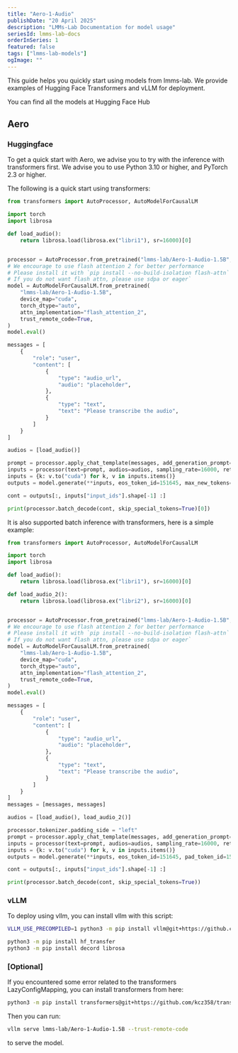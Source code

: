 ```yaml
---
title: "Aero-1-Audio"
publishDate: "20 April 2025"
description: "LMMs-Lab Documentation for model usage"
seriesId: lmms-lab-docs
orderInSeries: 1
featured: false
tags: ["lmms-lab-models"]
ogImage: ""
---
```


This guide helps you quickly start using models from lmms-lab. We provide examples of Hugging Face Transformers and vLLM for deployment.

You can find all the models at Hugging Face Hub

## Aero

### Huggingface

To get a quick start with Aero, we advise you to try with the inference with transformers first. We advise you to use Python 3.10 or higher, and PyTorch 2.3 or higher.

The following is a quick start using transformers:

```python
from transformers import AutoProcessor, AutoModelForCausalLM

import torch
import librosa

def load_audio():
    return librosa.load(librosa.ex("libri1"), sr=16000)[0]


processor = AutoProcessor.from_pretrained("lmms-lab/Aero-1-Audio-1.5B", trust_remote_code=True)
# We encourage to use flash attention 2 for better performance
# Please install it with `pip install --no-build-isolation flash-attn`
# If you do not want flash attn, please use sdpa or eager`
model = AutoModelForCausalLM.from_pretrained(
    "lmms-lab/Aero-1-Audio-1.5B",
    device_map="cuda",
    torch_dtype="auto",
    attn_implementation="flash_attention_2",
    trust_remote_code=True,
)
model.eval()

messages = [
    {
        "role": "user",
        "content": [
            {
                "type": "audio_url",
                "audio": "placeholder",
            },
            {
                "type": "text",
                "text": "Please transcribe the audio",
            }
        ]
    }
]

audios = [load_audio()]

prompt = processor.apply_chat_template(messages, add_generation_prompt=True)
inputs = processor(text=prompt, audios=audios, sampling_rate=16000, return_tensors="pt")
inputs = {k: v.to("cuda") for k, v in inputs.items()}
outputs = model.generate(**inputs, eos_token_id=151645, max_new_tokens=4096)

cont = outputs[:, inputs["input_ids"].shape[-1] :]

print(processor.batch_decode(cont, skip_special_tokens=True)[0])
```

It is also supported batch inference with transformers, here is a simple example:

```python
from transformers import AutoProcessor, AutoModelForCausalLM

import torch
import librosa

def load_audio():
    return librosa.load(librosa.ex("libri1"), sr=16000)[0]

def load_audio_2():
    return librosa.load(librosa.ex("libri2"), sr=16000)[0]


processor = AutoProcessor.from_pretrained("lmms-lab/Aero-1-Audio-1.5B", trust_remote_code=True)
# We encourage to use flash attention 2 for better performance
# Please install it with `pip install --no-build-isolation flash-attn`
# If you do not want flash attn, please use sdpa or eager`
model = AutoModelForCausalLM.from_pretrained(
    "lmms-lab/Aero-1-Audio-1.5B",
    device_map="cuda",
    torch_dtype="auto",
    attn_implementation="flash_attention_2",
    trust_remote_code=True,
)
model.eval()

messages = [
    {
        "role": "user",
        "content": [
            {
                "type": "audio_url",
                "audio": "placeholder",
            },
            {
                "type": "text",
                "text": "Please transcribe the audio",
            }
        ]
    }
]
messages = [messages, messages]

audios = [load_audio(), load_audio_2()]

processor.tokenizer.padding_side = "left"
prompt = processor.apply_chat_template(messages, add_generation_prompt=True)
inputs = processor(text=prompt, audios=audios, sampling_rate=16000, return_tensors="pt", padding=True)
inputs = {k: v.to("cuda") for k, v in inputs.items()}
outputs = model.generate(**inputs, eos_token_id=151645, pad_token_id=151643, max_new_tokens=4096)

cont = outputs[:, inputs["input_ids"].shape[-1] :]

print(processor.batch_decode(cont, skip_special_tokens=True))
```

### vLLM

To deploy using vllm, you can install vllm with this script:

```bash
VLLM_USE_PRECOMPILED=1 python3 -m pip install vllm@git+https://github.com/kcz358/vllm@dev/aero

python3 -m pip install hf_transfer
python3 -m pip install decord librosa
```

### [Optional]

If you encountered some error related to the transformers LazyConfigMapping, you can install transformers from here:

```bash
python3 -m pip install transformers@git+https://github.com/kcz358/transformers@vllm/stable
```

Then you can run:

```bash
vllm serve lmms-lab/Aero-1-Audio-1.5B --trust-remote-code
```

to serve the model.
